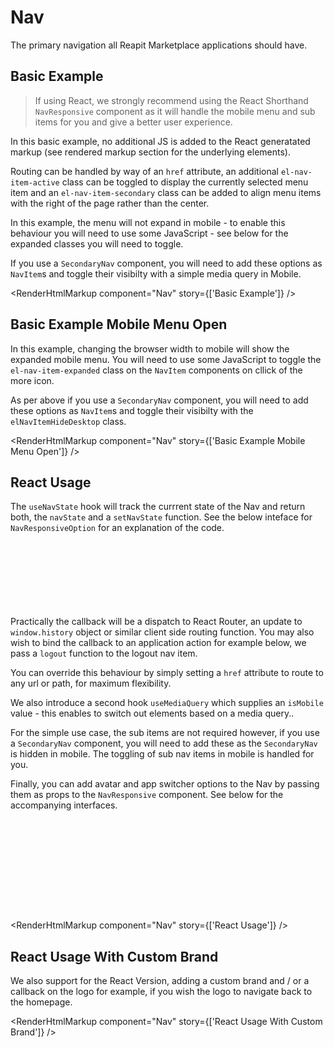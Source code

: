 
<Meta of={NavStories} />

# Nav

The primary navigation all Reapit Marketplace applications should have.

## Basic Example

> If using React, we strongly recommend using the React Shorthand `NavResponsive` component as it will handle the mobile menu and sub items for you and give a better user experience.

In this basic example, no additional JS is added to the React generatated markup (see rendered markup section for the underlying elements).

Routing can be handled by way of an `href` attribute, an additional `el-nav-item-active` class can be toggled to display the currently selected menu item and an `el-nav-item-secondary` class can be added to align menu items with the right of the page rather than the center.

In this example, the menu will not expand in mobile - to enable this behaviour you will need to use some JavaScript - see below for the expanded classes you will need to toggle.

If you use a `SecondaryNav` component, you will need to add these options as `NavItem`s and toggle their visibilty with a simple media query in Mobile.

<Canvas of={NavStories.BasicExample} />

<RenderHtmlMarkup component="Nav" story={['Basic Example']} />

## Basic Example Mobile Menu Open

In this example, changing the browser width to mobile will show the expanded mobile menu. You will need to use some JavaScript to toggle the `el-nav-item-expanded` class on the `NavItem` components on cllick of the more icon.

As per above if you use a `SecondaryNav` component, you will need to add these options as `NavItem`s and toggle their visibilty with the `elNavItemHideDesktop` class.

<Canvas of={NavStories.BasicExampleMobileMenuOpen} />

<RenderHtmlMarkup component="Nav" story={['Basic Example Mobile Menu Open']} />

## React Usage

<ArgsTable component={NavResponsive} />

The `useNavState` hook will track the currrent state of the Nav and return both, the `navState` and a `setNavState` function. See the below inteface for `NavResponsiveOption` for an explanation of the code.

```ts
export interface NavResponsiveOption {
  itemIndex: number
  callback?: () => void
  text?: string
  href?: string
  subItems?: NavResponsiveOption[]
}
```

Practically the callback will be a dispatch to React Router, an update to `window.history` object or similar client side routing function. You may also wish to bind the callback to an application action for example below, we pass a `logout` function to the logout nav item.

You can override this behaviour by simply setting a `href` attribute to route to any url or path, for maximum flexibility.

We also introduce a second hook `useMediaQuery` which supplies an `isMobile` value - this enables to switch out elements based on a media query..

For the simple use case, the sub items are not required however, if you use a `SecondaryNav` component, you will need to add these as the `SecondaryNav` is hidden in mobile. The toggling of sub nav items in mobile is handled for you.

Finally, you can add avatar and app switcher options to the Nav by passing them as props to the `NavResponsive` component. See below for the accompanying interfaces.

```ts
export interface NavResponsiveAvatarOption {
  text?: string
  callback?: () => void
}

export interface NavResponsiveAppSwitcherOption {
  text?: string
  callback?: () => void
  iconUrl?: ReactNode
}
```

<Canvas of={NavStories.ReactUsage} />

<RenderHtmlMarkup component="Nav" story={['React Usage']} />

## React Usage With Custom Brand

<ArgsTable component={NavResponsive} />

We also support for the React Version, adding a custom brand and / or a callback on the logo for example, if you wish the logo to navigate back to the homepage.

<Canvas of={NavStories.ReactUsageWithCustomBrand} />

<RenderHtmlMarkup component="Nav" story={['React Usage With Custom Brand']} />
